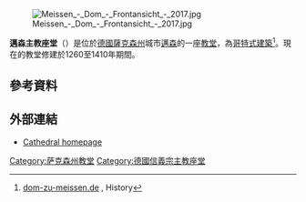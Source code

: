 {{Expand language|de|date=2018年8月}}

[[File:Meissen_-_Dom_-_Frontansicht_-_2017.jpg|thumb]]

'''邁森主教座堂'''（{{lang-de|'''''Meißner Dom'''''}}）是位於[[德國|德國]][[薩克森州|薩克森州]]城市[[邁森|邁森]]的一座[[教堂|教堂]]，為[[哥特式建築|哥特式建築]]<ref>[http://www.dom-zu-meissen.de/bauwerk/der-mittelalterliche-dom.html dom-zu-meissen.de] {{Wayback|url=http://www.dom-zu-meissen.de/bauwerk/der-mittelalterliche-dom.html |date=20200229113151 }}, History</ref>。現在的教堂修建於1260至1410年期間。

==參考資料==
{{reflist}}

== 外部連結 ==
*[http://www.dom-zu-meissen.de/start.html Cathedral homepage] {{Wayback|url=http://www.dom-zu-meissen.de/start.html |date=20150214083938 }} {{de icon}}

{{coord|51|09|58|N|13|28|17|E|region:DE-SN_type:landmark|display=title}}
{{Normdaten}}
{{DEFAULTSORT:Meißner Dom}}
[[Category:萨克森州教堂|Category:萨克森州教堂]]
[[Category:德國信義宗主教座堂|Category:德國信義宗主教座堂]]